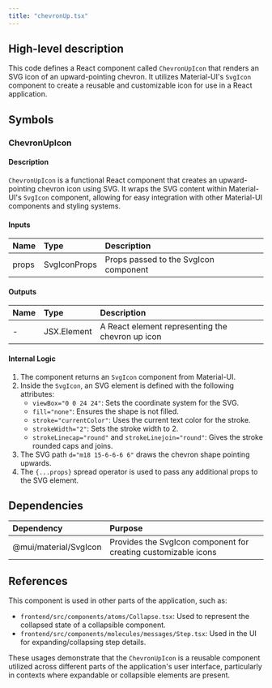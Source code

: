 ```yaml
---
title: "chevronUp.tsx"
---
```


## High-level description
This code defines a React component called `ChevronUpIcon` that renders an SVG icon of an upward-pointing chevron. It utilizes Material-UI's `SvgIcon` component to create a reusable and customizable icon for use in a React application.

## Symbols

### ChevronUpIcon
#### Description
`ChevronUpIcon` is a functional React component that creates an upward-pointing chevron icon using SVG. It wraps the SVG content within Material-UI's `SvgIcon` component, allowing for easy integration with other Material-UI components and styling systems.

#### Inputs
| Name | Type | Description |
|:-----|:-----|:------------|
| props | SvgIconProps | Props passed to the SvgIcon component |

#### Outputs
| Name | Type | Description |
|:-----|:-----|:------------|
| - | JSX.Element | A React element representing the chevron up icon |

#### Internal Logic
1. The component returns an `SvgIcon` component from Material-UI.
2. Inside the `SvgIcon`, an SVG element is defined with the following attributes:
   - `viewBox="0 0 24 24"`: Sets the coordinate system for the SVG.
   - `fill="none"`: Ensures the shape is not filled.
   - `stroke="currentColor"`: Uses the current text color for the stroke.
   - `strokeWidth="2"`: Sets the stroke width to 2.
   - `strokeLinecap="round"` and `strokeLinejoin="round"`: Gives the stroke rounded caps and joins.
3. The SVG path `d="m18 15-6-6-6 6"` draws the chevron shape pointing upwards.
4. The `{...props}` spread operator is used to pass any additional props to the SVG element.

## Dependencies
| Dependency | Purpose |
|:-----------|:--------|
| @mui/material/SvgIcon | Provides the SvgIcon component for creating customizable icons |

## References
This component is used in other parts of the application, such as:
- `frontend/src/components/atoms/Collapse.tsx`: Used to represent the collapsed state of a collapsible component.
- `frontend/src/components/molecules/messages/Step.tsx`: Used in the UI for expanding/collapsing step details.

These usages demonstrate that the `ChevronUpIcon` is a reusable component utilized across different parts of the application's user interface, particularly in contexts where expandable or collapsible elements are present.